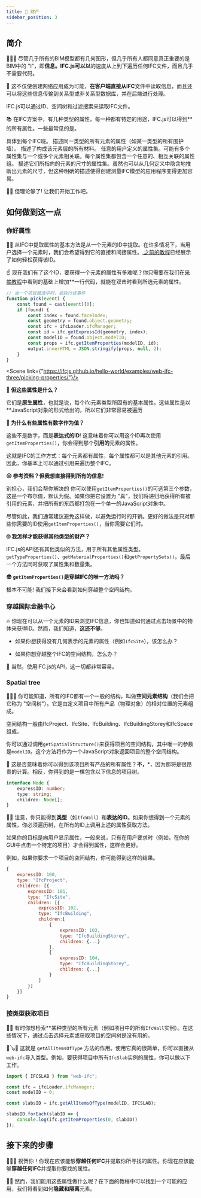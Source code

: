 ```yaml
---
title: 📃 财产
sidebar_position: 3
---
```




## 简介

🧬🧬🧬️
尽管几乎所有的BIM模型都有几何图形，但几乎所有人都同意真正重要的是BIM中的 "I"，即**信息。IFC.js可以以**的速度从上到下遍历任何IFC文件，而且几乎不需要代码。

💾
这不仅使创建网络应用成为可能，**在客户端直接从IFC**文件中读取信息，而且还可以将这些信息传输到关系型或非关系型数据库，并在后端进行处理。

<IfcAlert>
    IFC.js可以通过ID、空间树和过滤搜索来读取IFC文件。
</IfcAlert>

📚
在IFC方案中，有几种类型的属性，每一种都有特定的用途，IFC.js可以得到**的所有属性。一些最常见的是。

<IfcCard icon="📕" title="本土属性">
    具体到每个IFC班。
</IfcCard>

<IfcCard icon="📗" title="类型属性">
    描述同一类型的所有元素的属性（如某一类型的所有围护墙）。
</IfcCard>

<IfcCard icon="📘" title="材料特性">
    描述了构成该元素层的所有材料。
</IfcCard>

<IfcCard icon="📙" title="属性集">
    任意的用户定义的属性集。可能有多个属性集与一个或多个元素相关联。每个属性集都包含一个任意的、相互关联的属性组。
</IfcCard>

<IfcCard icon="📒" title="数量集">
    描述它们所指向的元素的尺寸的属性集。虽然也可以从几何定义中隐含地推断出元素的尺寸，但这种明确的描述使得创建测量IFC模型的应用程序变得更加容易。
</IfcCard>

🚴‍♂️ 但理论够了! 让我们开始工作吧。

## 如何做到这一点

### 你好属性


<p>
    👩‍🏫
    从IFC中提取属性的基本方法是从一个元素的ID中提取。在许多情况下，当用户选择一个元素时，我们会希望得到它的直接和间接属性。<a href="https://ifcjs.github.io/info/zh/docs/Guide/web-ifc-three/Tutorials/Picking/" target="_self">
    之前的教程</a>已经展示了如何轻松获得该ID。</p>

☝
现在我们有了这个ID，要获得一个元素的属性有多难呢？你只需要在我们在<a href="https://ifcjs.github.io/info/zh/docs/Guide/web-ifc-three/Tutorials/Picking/" target="_self">采摘教程</a>中看到的基础上增加**一行代码，就能在双击时看到所选元素的属性。

```js {9}
// 当一个项目被选中时，会执行该事件
function pick(event) {
    const found = cast(event)[0];
    if (found) {
        const index = found.faceIndex;
        const geometry = found.object.geometry;
        const ifc = ifcLoader.ifcManager;
        const id = ifc.getExpressId(geometry, index);
        const modelID = found.object.modelID;
        const props = ifc.getItemProperties(modelID, id);
        output.innerHTML = JSON.stringify(props, null, 2);
    }
}
```

<Scene link={"https://ifcjs.github.io/hello-world/examples/web-ifc-three/picking-properties/"}/>

**🤨 但这些属性是什么？**

它们是**原生属性**，也就是说，每个ifc元素类型所固有的基本属性。这些属性是以**JavaScript对象的形式给出的，所以它们非常容易被遍历

**🤔 为什么有些属性有数字作为值？**

这些不是数字，而是**表达式的ID**! 这意味着你可以用这个ID再次使用`getItemProperties()`，你会得到那个**引用的**元素的属性。

<IfcCard>
    这就是IFC的工作方式：每个元素都有属性，每个属性都可以是其他元素的引用。因此，你基本上可以通过引用来遍历整个IFC。
</IfcCard>

**😑 参考资料？但我想直接得到所有的信息!**

别担心，我们会帮你解决的 你可以使用`getItemProperties()`的可选第三个参数，这是一个布尔值，默认为假。如果你把它设置为 "真"，我们将递归地获得所有被引用的元素，并把所有的东西都打包在一个单一的JavaScript对象中。

尽管如此，我们通常建议避免这样做，以避免运行时的开销。更好的做法是只对那些你需要的ID使用`getItemProperties()`，当你需要它们时。

**🙄 我怎样才能获得其他类型的财产？**

IFC.js的API还有其他类似的方法，用于所有其他属性类型。`getTypeProperties()`、`getMaterialProperties()`和`getPropertySets()`。最后一个方法同时获取了属性集和数量集。

**😨 `getItemProperties()`是穿越IFC的唯一方法吗？**

根本不可能! 我们接下来会看到如何穿越整个空间结构。


### 穿越国际金融中心

🔥 你现在可以从一个元素的ID来浏览IFC信息，你也知道如何通过点击场景中的物体来获得ID。然而，我们知道，**这还不够**。

- 如果你想获得没有几何表示的元素的属性（例如`IfcSite`），该怎么办？

- 如果你想穿越整个IFC的空间结构，怎么办？

🌈 当然，使用IFC.js的API，这一切都非常容易。

### Spatial tree

🌳🌲🌴 你可能知道，所有的IFC都有一个一般的结构，叫做**空间元素结构**（我们会把它称为 "空间树"）。它是由定义项目中所有产品（物理对象）的相对位置的元素组成。

<IfcAlert>
    空间结构一般由IfcProject、IfcSite、IfcBuilding、IfcBuildingStorey和IfcSpace组成。
</IfcAlert>

你可以通过调用`getSpatialStructure()`来获得项目的空间结构，其中唯一的参数是`modelID`。这个方法将作为一个JavaScript对象返回项目的整个空间结构。

🚧 这是否意味着你可以得到该项目所有产品的所有属性？**不，***，因为那将是很昂贵的计算。相反，你得到的是一棵包含以下信息的项目树。

```ts
interface Node {
    expressID: number;
    type: string;
    children: Node[];
}
```

👩‍🏫
注意，你只能得到**类型**（如`IfcWall`）和**表达的ID**。如果你想得到一个元素的属性，你必须遍历树，在所有的ID上调用上述的属性获取方法。

<IfcCard>
    如果你的目标是向用户显示属性，一般来说，只有在用户要求时（例如，在你的GUI中点击一个特定的项目）才会得到属性，这样会更好。
</IfcCard>

例如，如果你要求一个项目的空间结构，你可能得到这样的结果。

```js
{
    expressID: 100,
    type: "IfcProject",
    children: [{
        expressID: 101,
        type: "IfcSite",
        children: [{
            expressID: 102,
            type: "IfcBuilding",
            children:[
                {
                    expressID: 103,
                    type: "IfcBuildingStorey",
                    children: {...}
                },
                {
                    expressID: 104,
                    type: "IfcBuildingStorey",
                    children: {...}
                }
            ]
        }]
    }]
}
```

### 按类型获取项目

👩‍🏫
有时你想检索**某种类型的所有元素（例如项目中的所有`IfcWall`实例）。在这些情况下，通过点击选择元素或获取项目的空间树是没有用的。

🎸🪕🎻
这就是 `getAllItemsOfType` 方法的作用。使用它真的很简单，你可以直接从`web-ifc`导入类型。例如，要获得项目中所有`IfcSlab`实例的属性，你可以做以下工作。

```js
import { IFCSLAB } from "web-ifc";

const ifc = ifcLoader.ifcManager;
const modelID = 0;

const slabsID = ifc.getAllItemsOfType(modelID, IFCSLAB);

slabsID.forEach(slabID => {
    console.log(ifc.getItemProperties(0, slabID))
});
```

## 接下来的步骤

🎉🎉🎉
祝贺你！你现在应该能够**穿越任何IFC**并提取你所寻找的属性。你现在应该能够**穿越任何IFC**并提取你要找的属性。

🐱‍👤 然而，我们能用这些属性做什么呢？在下面的教程中可以找到一个可能的应用，我们将看到如何**隐藏和隔离**元素。